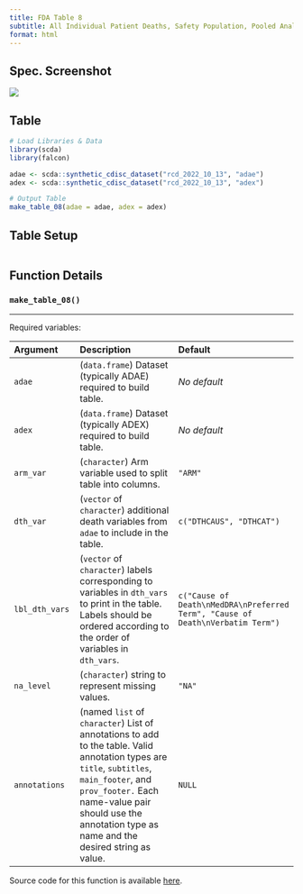 ```yaml
---
title: FDA Table 8
subtitle: All Individual Patient Deaths, Safety Population, Pooled Analyses
format: html
---
```


::: panel-tabset
## Spec. Screenshot

![](../assets/images/screenshots/table_08.png){fig-align="center"}

## Table

```r
# Load Libraries & Data
library(scda)
library(falcon)

adae <- scda::synthetic_cdisc_dataset("rcd_2022_10_13", "adae")
adex <- scda::synthetic_cdisc_dataset("rcd_2022_10_13", "adex")

# Output Table
make_table_08(adae = adae, adex = adex)
```

## Table Setup

```r
```

## Function Details

### `make_table_08()`

------------------------------------------------------------------------

Required variables:

| Argument       | Description                                                                                                                                                                                                                                            | Default                                                                        |
|:-----------------|:------------------------------------|:-----------------|
| `adae`         | (`data.frame`) Dataset (typically ADAE) required to build table.                                                                                                                                                                                       | *No default*                                                                   |
| `adex`         | (`data.frame`) Dataset (typically ADEX) required to build table.                                                                                                                                                                                       | *No default*                                                                   |
| `arm_var`      | (`character`) Arm variable used to split table into columns.                                                                                                                                                                                           | `"ARM"`                                                                        |
| `dth_var`      | (`vector` of `character`) additional death variables from `adae` to include in the table.                                                                                                                                                              | `c("DTHCAUS", "DTHCAT")`                                                       |
| `lbl_dth_vars` | (`vector` of `character`) labels corresponding to variables in `dth_vars` to print in the table. Labels should be ordered according to the order of variables in `dth_vars`.                                                                           | `c("Cause of Death\nMedDRA\nPreferred Term", "Cause of Death\nVerbatim Term")` |
| `na_level`     | (`character`) string to represent missing values.                                                                                                                                                                                                      | `"NA"`                                                                         |
| `annotations`  | (named `list` of `character`) List of annotations to add to the table. Valid annotation types are `title`, `subtitles`, `main_footer`, and `prov_footer.` Each name-value pair should use the annotation type as name and the desired string as value. | `NULL`                                                                         |

Source code for this function is available [here](https://github.com/pharmaverse/falcon/blob/main/R/fda-table_08.R).
:::
